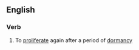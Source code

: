 ==English==

===Verb===
{{en-verb|reproliferat|ing}}

#{{biology}} To [[proliferate]] again after a period of [[dormancy]]